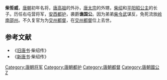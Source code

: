 '''柴哲威'''，[[唐朝|唐朝]]初年名将，[[唐高祖|唐高祖]]的外孙，[[唐太宗|唐太宗]]的外甥，[[柴绍|柴绍]]和[[平阳昭公主|平阳昭公主]]的长子。历任右屯营将军，[[安西都护|安西都护]]，袭爵'''谯国公'''。因为弟弟[[柴令武|柴令武]]谋反，免死流放[[岭南|岭南]][[邵州|邵州]]。不久复官为为[[交州|交州]][[都督|都督]]，在[[交州都督|交州都督]]位上去世。

==参考文献==
*《[[旧唐书|旧唐书]]·柴绍传》
*《[[新唐书|新唐书]]·柴绍传》

{{DEFAULTSORT:C}}
[[Category:唐朝将军|Category:唐朝将军]]
[[Category:唐朝都护|Category:唐朝都护]]
[[Category:唐朝都督|Category:唐朝都督]]
[[Category:唐朝國公|Category:唐朝國公]]
[[Category:柴姓|Z]]